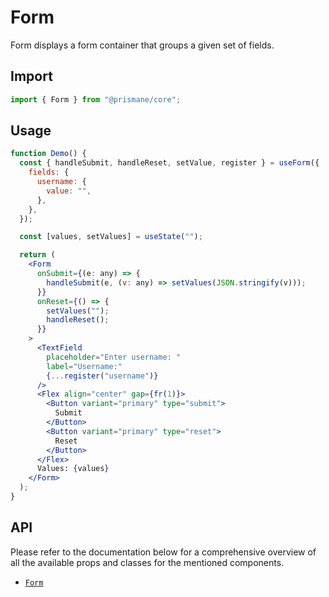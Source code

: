 # Form

Form displays a form container that groups a given set of fields.

## Import

```js
import { Form } from "@prismane/core";
```

## Usage

```jsx
function Demo() {
  const { handleSubmit, handleReset, setValue, register } = useForm({
    fields: {
      username: {
        value: "",
      },
    },
  });

  const [values, setValues] = useState("");

  return (
    <Form
      onSubmit={(e: any) => {
        handleSubmit(e, (v: any) => setValues(JSON.stringify(v)));
      }}
      onReset={() => {
        setValues("");
        handleReset();
      }}
    >
      <TextField
        placeholder="Enter username: "
        label="Username:"
        {...register("username")}
      />
      <Flex align="center" gap={fr(1)}>
        <Button variant="primary" type="submit">
          Submit
        </Button>
        <Button variant="primary" type="reset">
          Reset
        </Button>
      </Flex>
      Values: {values}
    </Form>
  );
}
```

## API

Please refer to the documentation below for a comprehensive overview of all the available props and classes for the mentioned components.

- [`Form`](/docs/components-api/form-api)
